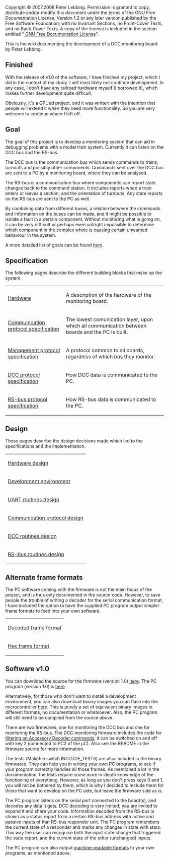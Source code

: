 ﻿Copyright &copy;  2007,2008  Peter Lebbing.
Permission is granted to copy, distribute and/or modify this document
under the terms of the GNU Free Documentation License, Version 1.2
or any later version published by the Free Software Foundation;
with no Invariant Sections, no Front-Cover Texts, and no Back-Cover
Texts.  A copy of the license is included in the section entitled "[[Project:Copyrights | GNU
Free Documentation License]]".



This is the wiki documenting the development of a DCC monitoring board by Peter Lebbing. 

== Finished ==

With the release of v1.0 of the software, I have finished my project, which I did in the context of my study. I will most likely not continue development. In any case, I don't have any railroad hardware myself (I borrowed it), which makes further development quite difficult.

Obviously, it's a GPL'ed project, and it was written with the intention that people will extend it when they need more functionality. So you are very welcome to continue where I left off.

== Goal ==
The goal of this project is to develop a monitoring system that can aid in debugging problems with a model train system. Currently it can listen on the DCC bus and the RS-bus. 

The DCC bus is the communication bus which sends commands to trains, turnouts and possibly other components. Commands sent over the DCC bus are sent to a PC by a monitoring board, where they can be analysed.

The RS-bus is a communication bus where components can report state changes back to the command station. It includes reports when a train enters or leaves a section, and the orientation of turnouts. Any state reports on the RS-bus are sent to the PC as well.

By combining data from different buses, a relation between the commands and information on the buses can be made, and it might be possible to isolate a fault in a certain component. Without monitoring what is going on, it can be very difficult or perhaps even outright impossible to determine which component in the complex whole is causing certain unwanted behaviour in the system.

A more detailed list of goals can be found [[Goals | here]].

== Specification ==
The following pages describe the different building blocks that make up the system.

{|
| [[Hardware]] || A description of the hardware of the monitoring board.
|-
| [[Communication protocol specification]] || The lowest comunication layer, upon which all communication between boards and the PC is built.
|-
| [[Management protocol specification]] || A protocol common to all boards, regardless of which bus they monitor.
|-
| [[DCC protocol specification]] || How DCC data is communicated to the PC.
|-
| [[RS-bus protocol specification]] || How RS-bus data is communicated to the PC.
|}

== Design ==
These pages describe the design decisions made which led to the specifications and the implementation.

{|
| [[Hardware design]]
|-
| [[Development environment]]
|- 
| [[UART routines design]] || Design of the routines handling transfer of serial data.
|-
| [[Communication protocol design]]
|-
| [[DCC routines design]]
|-
| [[RS-bus routines design]]
|}

== Alternate frame formats ==
The PC software coming with the firmware is not the main focus of the project, and is thus only documented in the source code. However, to save people the trouble of writing a decoder for the serial communication format, I have included the option to have the supplied PC program output simpler frame formats to feed into your own software. 

{|
| [[Decoded frame format]]
|-
| [[Hex frame format]]
|}

== Software v1.0 ==

You can download the source for the firmware (version 1.0) [http://wwwhome.ewi.utwente.nl/~lebbing/dccmon-fw-1.0.tar.gz here]. The PC program (version 1.0) is [http://wwwhome.ewi.utwente.nl/~lebbing/dccmon-pc-1.0.tar.gz here].

Alternatively, for those who don't want to install a development environment, you can also download binary images you can flash into the microcontroller [http://wwwhome.ewi.utwente.nl/~lebbing/dccmon-fw-1.0_bin.tar.gz here]. This is purely a set of equivalent binary images in different formats, no documentation or whatsoever. Also, the PC program will still need to be compiled from the source above.

There are two firmwares, one for monitoring the DCC bus and one for monitoring the RS-bus. The DCC monitoring firmware includes the code for [[DCC routines design#Filtering on Accessory Decoders | filtering on Accessory Decoder commands]]; it can be switched on and off with key 2 (connected to PC2 of the µC). Also see the README in the firmware source for more information.

The tests (Makefile switch INCLUDE_TESTS) are also included in the binary firmwares. They can help you in writing your own PC programs, to see if your program correctly handles all those frames. As mentioned a lot in the documentation, the tests require some more in-depth knowledge of the functioning of everything. However, as long as you don't press keys 0 and 1, you will not be bothered by them, which is why I decided to include them for those that want to develop on the PC side, but leave the firmware side as is.

The PC program listens on the serial port connected to the board(s), and decodes any data it gets. DCC decoding is very limited; you are invited to expand it and share your code. Information decoded from the RS-bus is shown as a status report from a certain RS-bus address with active and passive inputs of that RS-bus responder unit. The PC program remembers the current state of a responder and marks any changes in state with stars. This way the user can recognise both the input state change that triggered the state report, and the current state of the other (unchanged) inputs.

The PC program can also output [[#Alternate frame formats | machine-readable formats]] to your own programs, as mentioned above.

